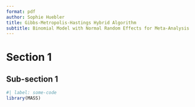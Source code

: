 ```yaml
---
format: pdf
author: Sophie Huebler
title: Gibbs-Metropolis-Hastings Hybrid Algorithm
subtitle: Binomial Model with Normal Random Effects for Meta-Analysis
---
```


# Section 1

## Sub-section 1

```r
#| label: some-code
library(MASS)
```